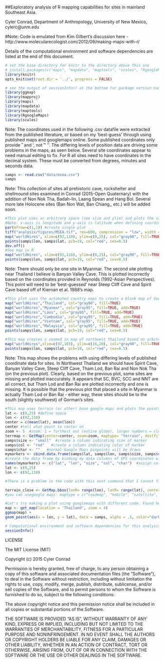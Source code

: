 ##Exploratory analysis of R mapping capabilities for sites in mainland Southeast Asia. 

Cyler Conrad, Department of Anthropology, University of New Mexico, cylerc@unm.edu

#Note: Code is emulated from Kim Gilbert's discussion here - http://www.molecularecologist.com/2012/09/making-maps-with-r/

Details of the computational environment and software dependencies are listed at the end of this document. 

```r
# set the base directory for knitr to the directory above this one
# install.packages(c("maps", "mapdata", "maptools", "scales", "RgoogleMaps"))
library(knitr)
opts_knit$set(root.dir = '../', progress = FALSE)
```

```r
# see the output of sessionInfo() at the bottom for package version numbers
library(ggmap)
library(mapproj)
library(maps)
library(mapdata)
library(maptools)
library(RgoogleMaps)
library(scales)
```

Note: The coordinates used in the following .csv datafile were extracted from the published literature, or based on my 'best-guess' through using published maps and googlemaps online. Some published coordinates only provide ˚ and ', not ˚ ' ''. The differing levels of position data are driving some problems in the maps, as seen below. Several site coordinates appear to need manual editing to fix. For R all sites need to have coordinates in the decimal system. These must be converted from degrees, minutes and seconds data. 

```r
samps <- read.csv("data/msea.csv")  
samps
```

Note: This collection of sites all prehistoric cave, rockshelter and shellmound sites examined in Conrad (2015-Open Quaternary) with the addition of Non Nok Tha, Badah-lin, Laang Spean and Hang Boi. Several more late Holocene sites (Ban Non Wat, Ban Chiang,, etc.) will be added soon. 

```r
#This plot uses an arbitrary space (see xlim and ylim) and plots the samps coordinates onto that defined layer. 
#Note: x-axis is longitude and y-axis is latitude when defining coordinates. 
par(mfrow=c(1,1)) #create single plot
tiff("analysis/figures/MSEA.tif", res=600, compression = "lzw", width = 4, height = 4, units="in") #save as high resolution tif
map("worldHires", xlim=c(92,110), ylim=c(0,25), col="gray90", fill=TRUE) #plot world map with defined coordinates of Southeast Asia
points(samps$lon, samps$lat, pch=19, col="red", cex=0.5) 
dev.off()
#See map in R
map("worldHires", xlim=c(92,110), ylim=c(0,25), col="gray90", fill=TRUE)
points(samps$lon, samps$lat, pch=19, col="red", cex=0.5) 
```

Note: There should only be one site in Myanmar. The second site plotting near Thailand I believe is Banyan Valley Cave. This is plotted incorrectly based on the coordinates provided in Reynolds (1992-Asian Perspectives). This point will need to be 'best-guessed' near Steep Cliff Cave and Spirit Cave based off of Kiernan et al. 1988's map.  

```r
#This plot uses the automated country maps to create a blank map of Southeast Asia, sites are added onto this layer. Note that some sites (Vietnam) are cut off of map because of the defined space in the automated maps. 
map("worldHires","Thailand", col="gray90", fill=TRUE) 
map("worldHires","Myanmar", col="gray95", fill=TRUE, add=TRUE)
map("worldHires","Laos", col="gray95", fill=TRUE, add=TRUE)
map("worldHires","Cambodia", col="gray95", fill=TRUE, add=TRUE)
map("worldHires","Vietnam", col="gray95", fill=TRUE, add=TRUE)
map("worldHires","Malaysia", col="gray95", fill=TRUE, add=TRUE)
points(samps$lon, samps$lat, pch=19, col="red", cex=0.5)  
```

```r
#This map creates a zoomed in map of northwest Thailand based on arbitrary coordinates.
map("worldHires",xlim=c(97,103), ylim=c(16,20), col="gray90", fill=TRUE)
points(samps$lon, samps$lat, pch=19, col="red", cex=0.5)  
```

Note: This map shows the problems with using differing levels of published coordinate data for sites. In Northwest Thailand we should have Spirit Cave, Banyan Valley Cave, Steep Cliff Cave, Tham Lod, Ban Rai and Non Nok Tha (on the previous plot). Clearly, based on the previous plot, some sites are missing and plotted inaccurately. It appears that SC, BVC, SCC and NNT are all correct, but Tham Lod and Ban Rai are plotted incorrectly and one is missing. It is possible that the previous plot that placed a site in Myanmar is actually Tham Lod or Ban Rai - either way, these sites should be to the south (slightly southwest) of Gorman's sites. 

```r
#This map uses terrain (or other) base google maps and plots the points as a separate layer. 
lat <- c(0,25) #define space
lon <- c(92,110) 
center = c(mean(lat), mean(lon))
center #tell what point to center on
zoom <- 5  #zoom: 1 = furthest out (entire globe), larger numbers = closer in
terrmap <- GetMap(center=center, zoom=zoom, maptype= "terrain", destfile = "analysis/figures/MSEA_Terrain.png") 
samps$size <- "small"  #create a column indicating size of marker
samps$col <- "red"   #create a column indicating color of marker
samps$char <- ""   #normal Google Maps pinpoints will be drawn
mymarkers <- cbind.data.frame(samps$lat, samps$lon, samps$size, samps$col, samps$char)   
#create the data frame by binding my data columns of GPS coordinates with the newly created columns
names(mymarkers) <- c("lat", "lon", "size", "col", "char")  #assign column headings
lat <- c(0,25) 
lon <- c(92,110) 

#There is a problem in the code with this next command that I cannot figure out...

terrain_close <- GetMap.bbox(lonR= range(lon), latR= range(lat), center= c(12.5, 101), destfile= "analysis/figures/MSEA_TerrainPoints.png", markers=mymarkers, zoom=12, maptype="terrain") 
#you can usegoogle maps: maptype = c("roadmap", "mobile", "satellite", "terrain", "hybrid", "mapmaker-roadmap", "mapmaker-hybrid")
```

```r
#Let's try making a plot using googlemaps with different code. Found here: https://www.nceas.ucsb.edu/~frazier/RSpatialGuides/ggmap/ggmapCheatsheet.pdf
map <- get_map(location = 'Thailand', zoom = 4)
ggmap(map) +
geom_point(aes(x = lon, y = lat), data = samps, alpha = .5, color="darkred", size = 3)
```

```r
# Computational environment and software dependencies for this analysis.
sessionInfo()
```

LICENSE
 
The MIT License (MIT)

Copyright (c) 2015 Cyler Conrad 

Permission is hereby granted, free of charge, to any person obtaining a copy
of this software and associated documentation files (the "Software"), to deal
in the Software without restriction, including without limitation the rights
to use, copy, modify, merge, publish, distribute, sublicense, and/or sell
copies of the Software, and to permit persons to whom the Software is
furnished to do so, subject to the following conditions:

The above copyright notice and this permission notice shall be included in
all copies or substantial portions of the Software.

THE SOFTWARE IS PROVIDED "AS IS", WITHOUT WARRANTY OF ANY KIND, EXPRESS OR
IMPLIED, INCLUDING BUT NOT LIMITED TO THE WARRANTIES OF MERCHANTABILITY,
FITNESS FOR A PARTICULAR PURPOSE AND NONINFRINGEMENT. IN NO EVENT SHALL THE
AUTHORS OR COPYRIGHT HOLDERS BE LIABLE FOR ANY CLAIM, DAMAGES OR OTHER
LIABILITY, WHETHER IN AN ACTION OF CONTRACT, TORT OR OTHERWISE, ARISING FROM,
OUT OF OR IN CONNECTION WITH THE SOFTWARE OR THE USE OR OTHER DEALINGS IN
THE SOFTWARE.